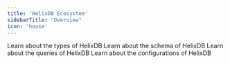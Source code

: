 ```yaml
---
title: 'HelixDB Ecosystem'
sidebarTitle: "Overview"
icon: 'house'
---
```


<CardGroup cols={2}>
    <Card
    title="Types"
    href="../infra/types"
    >
    Learn about the types of HelixDB
    </Card>
    <Card
    title="Schema"
    href="../infra/schema/schema-definition"
    >
    Learn about the schema of HelixDB
    </Card>
    <Card
    title="Queries"
    href="../infra/query-structure"
    >
    Learn about the queries of HelixDB
    </Card>
    <Card
    title="Configurations"
    href="../infra/config"
    >
    Learn about the configurations of HelixDB
    </Card>
</CardGroup>